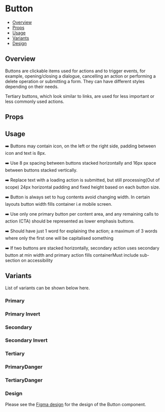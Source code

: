 

<Meta of={Button} />

# Button

- [Overview](#overview)
- [Props](#props)
- [Usage](#usage)
- [Variants](#variants)
- [Design](#design)

## Overview

Buttons are clickable items used for actions and to trigger events, for example, opening/closing a dialogue, cancelling an action or performing a delete operation or submitting a form. They can have different styles depending on their needs.

Tertiary buttons, which look similar to links, are used for less important or less commonly used actions.

## Props

<Controls />

## Usage

➡️ Buttons may contain icon, on the left or the right side, padding between icon and text is 8px.

➡️ Use 8 px spacing between buttons stacked horizontally and 16px space between buttons stacked vertically.

➡️ Replace text with a loading action is submitted, but still processing(Out of scope) 24px horizontal padding and fixed height based on each button size.

➡️ Button is always set to hug contents avoid changing width. In certain layouts button width fills container i.e mobile screen.

➡️ Use only one primary button per content area, and any remaining calls to action (CTA) should be represented as lower emphasis buttons.

➡️ Should have just 1 word for explaining the action; a maximum of 3 words where only the first one will be capitalised something

➡️ If two buttons are stacked horizontally, secondary action uses secondary button at min width and primary action fills containerMust include sub-section on accessibility

## Variants

List of variants can be shown below here.

### Primary

<Canvas of={Button.Primary} />

### Primary Invert

<Canvas of={Button.PrimaryInvert} />

### Secondary

<Canvas of={Button.Secondary} />

### Secondary Invert

<Canvas of={Button.SecondaryInvert} />

### Tertiary

<Canvas of={Button.Tertiary} />

### PrimaryDanger

<Canvas of={Button.PrimaryDanger} />

### TertiaryDanger

<Canvas of={Button.TertiaryDanger} />

### Design

Please see the [Figma design](<https://www.figma.com/design/OHV7qGPnjsPLs5aTcYwSoB/Blue-Print-(WIP)?node-id=1605-12652&node-type=frame&t=zju6ZcPBgfJJmo3q-0>) for the design of the Button component.
